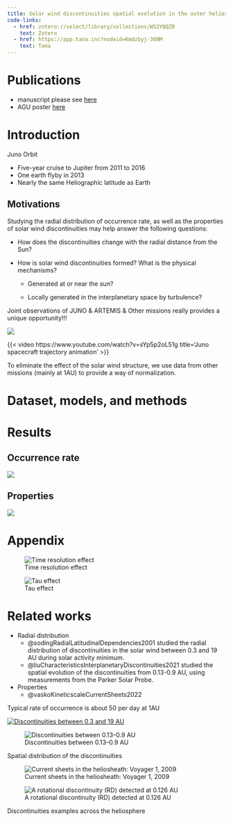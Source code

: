 ```yaml
---
title: Solar wind discontinuities spatial evolution in the outer heliosphere
code-links:
  - href: zotero://select/library/collections/WS2YQQZB
    text: Zotero
  - href: https://app.tana.inc?nodeid=Kmdzbyj-36NM
    text: Tana
---
```


# Publications

- manuscript please see [here](_manuscript/index.html)
- AGU poster [here](presentations/AGU23_poster.qmd)

# Introduction

Juno Orbit

- Five-year cruise to Jupiter from 2011 to 2016
- One earth flyby in 2013
- Nearly the same Heliographic latitude as Earth

## Motivations

Studying the radial distribution of occurrence rate, as well as the properties of solar wind discontinuities may help answer the following questions:

- How does the discontinuities change with the radial distance from the Sun?

- How is solar wind discontinuities formed? What is the physical mechanisms?

  - Generated at or near the sun?

  - Locally generated in the interplanetary space by turbulence?

Joint observations of JUNO & ARTEMIS & Other missions really provides a unique opportunity!!!

![](https://www.nasa.gov/wp-content/uploads/2023/03/575573main_Juno20110727-3-43_full.jpg)

{{< video https://www.youtube.com/watch?v=sYp5p2oL51g title='Juno spacecraft trajectory animation' >}}

To eliminate the effect of the solar wind structure, we use data from other missions (mainly at 1AU) to provide a way of normalization.


# Dataset, models, and methods

# Results

## Occurrence rate

![](figures/ocr/ocr_time_cleaned)

## Properties

![](figures/l_j_fit_xscale_log.png)

# Appendix

![Time resolution effect](figures/method/time_res_effect.png)

![Tau effect](figures/method/tau_effect.png)

# Related works

- Radial distribution
    -   @sodingRadialLatitudinalDependencies2001 studied the radial distribution of discontinuities in the solar wind between 0.3 and 19 AU during solar activity minimum.
    -   @liuCharacteristicsInterplanetaryDiscontinuities2021 studied the spatial evolution of the discontinuities from 0.13-0.9 AU, using measurements from the Parker Solar Probe.
- Properties
    -   @vaskoKineticscaleCurrentSheets2022

[Typical rate of occurrence is about 50 per day at 1AU]{.aside}

::: {#fig-ids_distribution .column-page layout-ncol="2"}
[![Discontinuities between 0.3 and 19 AU](images/söding2001_fig4.png){fig-alt="Distribution of DD per day over r with a bin size of 0.1 AU and the standard deviations as error bars on logarithmic scale; TS criterion at the top and B at the bottom; darker lines represent intervals in the ecliptic which are used for the given fit and lighter ones are out of the ecliptic; right Voyager 2 in detail on linear scale."}](https://www.researchgate.net/figure/Distribution-of-DD-per-day-over-r-with-a-bin-size-of-01-AU-and-the-standard-deviations_fig4_29624789)

![Discontinuities between 0.13–0.9 AU](images/liu2021_fig2.png){fig-alt="Histograms as a function of heliocentric distance of (a) the number of events, (b) the PSP detection time, and (c)–(e) the occurrence rates of the total IDs, RDs and TDs. Panel (f) shows the ratio of RD occurrence rate to TD occurrence rate. The orange curves in panels (c) and (d) are the power-function fittings of ID and RD occurrence rates, with the coefficient of determination R2 being 0.983 and 0.985, respectively. The uncertainties of the power-law indices correspond to 95% confidence bounds."}

Spatial distribution of the discontinuities
:::

::: {.content-visible when-format="html"}
::: {.callout-note collapse="false"}
::: {#fig-ids_examples layout-ncol="2"}
![Current sheets in the heliosheath: Voyager 1, 2009](images/jgra21162-fig-0009.png){fig-alt="Hodograms produced by means of a minimum variance analysis for the current sheets associated with the sector boundaries in Figures 8 and 10. (b, d, and f) The value of the component of B along the minimum variance direction (Bm) as a function of time, N. (a, c, and e) The components of B along the intermediate variance direction (Bi) and maximum variance direction (BM)."}

![A rotational discontinuity (RD) detected at 0.126 AU](images/jgra57047-fig-0002-m.jpg){fig-alt="The properties of a rotational discontinuity (RD) detected at 0.126 AU on 28 January 2020. (a) The magnetic field magnitude and three components in Radial‐Tangential‐Normal (RTN) coordinate system, (b) the magnetic field in local magnetic normal (LMN) coordinate system, (c and d) the proton velocity in RTN and LMN coordinate systems, (e) the proton density, (f) the proton thermal pressure, the magnetic pressure and the sum, (g) the tangential components of the electric field in LMN coordinate system in the RD rest frame, (h) the position, orientation, and motion of the RD, (i–k) the distributions of BL, JM, and J · E across the RD, (l and m) the jump conditions across the RD. In (h), the cyan plane and arrow represent the RD and its motion vector, and the yellow curve shows the PSP orbit. In (j), both the colors and the curve correspond to the values of JM, and two vertical dashed lines indicate the area of $\\vert {J}_{M}\\vert > \\frac{1}{3}\\text{max}\\left(\\vert {J}_{M}\\vert \\right)$ whose width is defined as the half thickness of the discontinuity. In (m), the solid lines present the actual upstream and downstream velocities, while the dashed lines show the theoretical downstream velocity to satisfy the Walén relation."}

Discontinuities examples across the heliosphere
:::
:::
:::